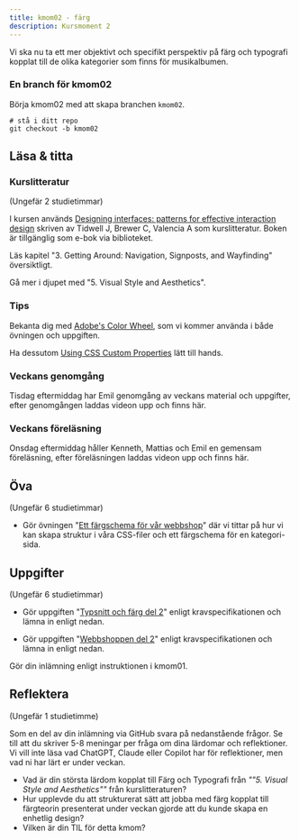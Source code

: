 ```yaml
---
title: kmom02 - färg
description: Kursmoment 2
---
```


Vi ska nu ta ett mer objektivt och specifikt perspektiv på färg och typografi kopplat till de olika kategorier som finns för musikalbumen.



### En branch för kmom02

Börja kmom02 med att skapa branchen `kmom02`.

```shell
# stå i ditt repo
git checkout -b kmom02
```


## Läsa & titta


### Kurslitteratur

<p class="time">(Ungefär 2 studietimmar)</p>

I kursen används [Designing interfaces: patterns for effective interaction design](https://go.exlibris.link/zrLb9rwc) skriven av Tidwell J, Brewer C, Valencia A som kurslitteratur. Boken är tillgänglig som e-bok via biblioteket.

Läs kapitel "3. Getting Around: Navigation, Signposts, and Wayfinding" översiktligt.

Gå mer i djupet med "5. Visual Style and Aesthetics".



### Tips

Bekanta dig med [Adobe's Color Wheel](https://color.adobe.com/create/color-wheel), som vi kommer använda i både övningen och uppgiften.

Ha dessutom [Using CSS Custom Properties](https://developer.mozilla.org/en-US/docs/Web/CSS/CSS_cascading_variables/Using_CSS_custom_properties) lätt till hands.



### Veckans genomgång

Tisdag eftermiddag har Emil genomgång av veckans material och uppgifter, efter genomgången laddas videon upp och finns här.



### Veckans föreläsning

Onsdag eftermiddag håller Kenneth, Mattias och Emil en gemensam föreläsning, efter föreläsningen laddas videon upp och finns här.



## Öva

<p class="time">(Ungefär 6 studietimmar)</p>

* Gör övningen "[Ett färgschema för vår webbshop](/kunskap/ett_fargschema_for_var_webbshop)" där vi tittar på hur vi kan skapa struktur i våra CSS-filer och ett färgschema för en kategori-sida.



## Uppgifter

<p class="time">(Ungefär 6 studietimmar)</p>

* Gör uppgiften "[Typsnitt och färg del 2](/uppgifter/typsnitt_och_farg_del_2)" enligt kravspecifikationen och lämna in enligt nedan.

* Gör uppgiften "[Webbshoppen del 2](/uppgifter/webbshoppen_del_2)" enligt kravspecifikationen och lämna in enligt nedan.

Gör din inlämning enligt instruktionen i kmom01.



## Reflektera

<p class="time">(Ungefär 1 studietimme)</p>

Som en del av din inlämning via GitHub svara på nedanstående frågor. Se till att du skriver 5-8 meningar per fråga om dina lärdomar och reflektioner. Vi vill inte läsa vad ChatGPT, Claude eller Copilot har för reflektioner, men vad ni har lärt er under veckan.

* Vad är din största lärdom kopplat till Färg och Typografi från  _""5. Visual Style and Aesthetics""_ från kurslitteraturen?
* Hur upplevde du att strukturerat sätt att jobba med färg kopplat till färgteorin presenterat under veckan gjorde att du kunde skapa en enhetlig design?
* Vilken är din TIL för detta kmom?